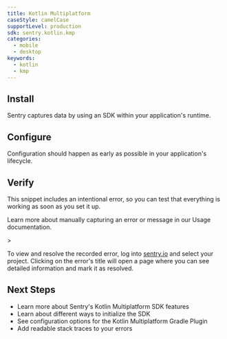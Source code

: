 ```yaml
---
title: Kotlin Multiplatform
caseStyle: camelCase
supportLevel: production
sdk: sentry.kotlin.kmp
categories:
  - mobile
  - desktop
keywords:
  - kotlin
  - kmp
---
```


<PlatformContent includePath="getting-started-primer" />

## Install

Sentry captures data by using an SDK within your application's runtime.

<PlatformContent includePath="getting-started-install" />

## Configure

Configuration should happen as early as possible in your application's lifecycle.

<PlatformContent includePath="getting-started-config" />

## Verify

This snippet includes an intentional error, so you can test that everything is working as soon as you set it up.

<PlatformContent includePath="getting-started-verify" />

<Alert>

Learn more about manually capturing an error or message in our <PlatformLink to="/usage/">Usage documentation</PlatformLink>.

</Alert>>

To view and resolve the recorded error, log into [sentry.io](https://sentry.io) and select your project. Clicking on the error's title will open a page where you can see detailed information and mark it as resolved.

## Next Steps

- <PlatformLink to="/features">Learn more about Sentry's Kotlin Multiplatform SDK features</PlatformLink>
- <PlatformLink to="/initialization-strategies">Learn about different ways to initialize the SDK</PlatformLink>
- <PlatformLink to="/configuration/gradle">See configuration options for the Kotlin Multiplatform Gradle Plugin</PlatformLink>
- <PlatformLink to="/debug-symbols">Add readable stack traces to your errors</PlatformLink>
